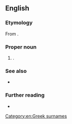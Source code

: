 ==English==

===Etymology===
From {{bor|en|el|Αγγελόπουλος}}.

===Proper noun===
{{en-proper noun}}

# {{non-gloss definition|A transliteration of a Greek surname}}.

===See also===
* {{l|en|Angelopoulou}}

===Further reading===
* {{pedialite}}

[[Category:en:Greek surnames]]